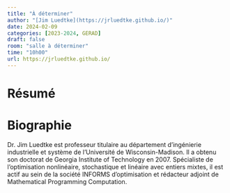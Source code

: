 ```yaml
---
title: "À déterminer"
author: "[Jim Luedtke](https://jrluedtke.github.io/)"
date: 2024-02-09
categories: [2023-2024, GERAD]
draft: false
room: "salle à déterminer"
time: "10h00"
url: https://jrluedtke.github.io/
---
```


# Résumé

# Biographie

Dr. Jim Luedtke est professeur titulaire au département d'ingénierie industrielle et système de l'Université de Wisconsin-Madison. Il a obtenu son doctorat de Georgia Institute of Technology en 2007. Spécialiste de l'optimisation nonlinéaire, stochastique et linéaire avec entiers mixtes, il est actif au sein de la société INFORMS d'optimisation et rédacteur adjoint de Mathematical Programming Computation.

